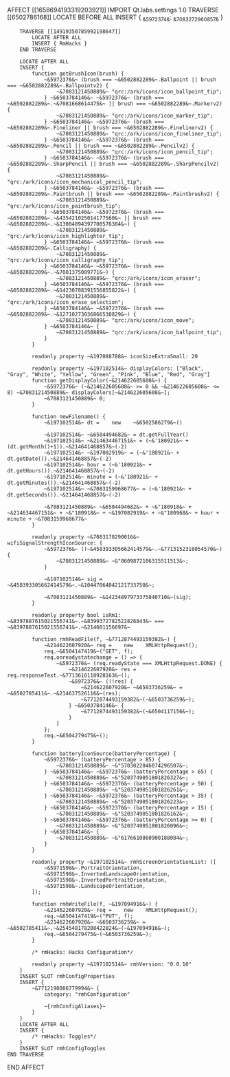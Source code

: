 AFFECT [[1658694193319203921]]
    IMPORT Qt.labs.settings 1.0
    TRAVERSE [[6502786168]]
        LOCATE BEFORE ALL
        INSERT { ~&5972374&~: ~&7083272960857&~ }

        TRAVERSE [[14919350785992198647]]
            LOCATE AFTER ALL
            INSERT { RmHacks }
        END TRAVERSE

        LOCATE AFTER ALL
        INSERT {
            function getBrushIcon(brush) {
                ~&5972376&~ (brush === ~&6502882289&~.Ballpoint || brush === ~&6502882289&~.Ballpointv2) {
                    ~&7083121450889&~ "qrc:/ark/icons/icon_ballpoint_tip";
                } ~&6503784146&~ ~&5972376&~ (brush === ~&6502882289&~.~&7081668614475&~ || brush === ~&6502882289&~.Markerv2) {
                    ~&7083121450889&~ "qrc:/ark/icons/icon_marker_tip";
                } ~&6503784146&~ ~&5972376&~ (brush === ~&6502882289&~.Fineliner || brush === ~&6502882289&~.Finelinerv2) {
                    ~&7083121450889&~ "qrc:/ark/icons/icon_fineliner_tip";
                } ~&6503784146&~ ~&5972376&~ (brush === ~&6502882289&~.Pencil || brush === ~&6502882289&~.Pencilv2) {
                    ~&7083121450889&~ "qrc:/ark/icons/icon_pencil_tip";
                } ~&6503784146&~ ~&5972376&~ (brush === ~&6502882289&~.SharpPencil || brush === ~&6502882289&~.SharpPencilv2) {
                    ~&7083121450889&~ "qrc:/ark/icons/icon_mechanical_pencil_tip";
                } ~&6503784146&~ ~&5972376&~ (brush === ~&6502882289&~.Paintbrush || brush === ~&6502882289&~.Paintbrushv2) {
                    ~&7083121450889&~ "qrc:/ark/icons/icon_paintbrush_tip";
                } ~&6503784146&~ ~&5972376&~ (brush === ~&6502882289&~.~&435421025014177560&~ || brush === ~&6502882289&~.~&13004894397700576384&~) {
                    ~&7083121450889&~ "qrc:/ark/icons/icon_highlighter_tip";
                } ~&6503784146&~ ~&5972376&~ (brush === ~&6502882289&~.Calligraphy) {
                    ~&7083121450889&~ "qrc:/ark/icons/icon_calligraphy_tip";
                } ~&6503784146&~ ~&5972376&~ (brush === ~&6502882289&~.~&7081375089771&~) {
                    ~&7083121450889&~ "qrc:/ark/icons/icon_eraser";
                } ~&6503784146&~ ~&5972376&~ (brush === ~&6502882289&~.~&14230788391556855822&~) {
                    ~&7083121450889&~ "qrc:/ark/icons/icon_erase_selection";
                } ~&6503784146&~ ~&5972376&~ (brush === ~&6502882289&~.~&12710273036866530829&~) {
                    ~&7083121450889&~ "qrc:/ark/icons/icon_move";
                } ~&6503784146&~ {
                    ~&7083121450889&~ "qrc:/ark/icons/icon_ballpoint_tip";
                }
            }

            readonly property ~&197088788&~ iconSizeExtraSmall: 20

            readonly property ~&197102514&~ displayColors: ["Black", "Gray", "White", "Yellow", "Green", "Pink", "Blue", "Red", "Gray"]
            function getDisplayColor(~&214622605608&~) {
                ~&5972376&~ (~&214622605608&~ >= 0 && ~&214622605608&~ <= 8) ~&7083121450889&~ displayColors[~&214622605608&~];
                ~&7083121450889&~ 0;
            }

            function newFilename() {
                ~&197102514&~ dt =    new    ~&6502586279&~()

                ~&197102514&~ ~&6504494682&~ = dt.getFullYear()
                ~&197102514&~ ~&214634467151&~ = (~&'180921&~ + (dt.getMonth()+1)).~&214641468857&~(-2)
                ~&197102514&~ ~&197082919&~ = (~&'180921&~ + dt.getDate()).~&214641468857&~(-2)
                ~&197102514&~ hour = (~&'180921&~ + dt.getHours()).~&214641468857&~(-2)
                ~&197102514&~ minute = (~&'180921&~ + dt.getMinutes()).~&214641468857&~(-2)
                ~&197102514&~ ~&7083159968677&~ = (~&'180921&~ + dt.getSeconds()).~&214641468857&~(-2)

                ~&7083121450889&~ ~&6504494682&~ + ~&"180918&~ + ~&214634467151&~ + ~&"180918&~ + ~&197082919&~ + ~&"180968&~ + hour + minute + ~&7083159968677&~
            }

            readonly property ~&7083178290016&~ wifiSignalStrengthIconSource: {
                ~&5972376&~ (!~&458393305662414579&~.~&7713152318054570&~) {
                    ~&7083121450889&~ ~&"8609872106315511513&~;
                }

                ~&197102514&~ sig = ~&458393305662414579&~.~&10447064042121733750&~;

                ~&7083121450889&~ ~&14234897973375840710&~(sig);
            }

            readonly property bool isRm1: ~&8397887615021556741&~.~&8399372782522826843&~ === ~&8397887615021556741&~.~&214601156697&~

            function rmhReadFile(f, ~&7712874493159382&~) {
                ~&214622607920&~ req =    new    XMLHttpRequest();
                req.~&6504147419&~("GET", f);
                req.onreadystatechange = () => {
                    ~&5972376&~ (req.readyState === XMLHttpRequest.DONE) {
                        ~&214622607920&~ res = req.responseText.~&7713616118928163&~();
                        ~&5972376&~ (!!res) {
                            ~&214622607920&~ ~&6503736259&~ = ~&6502785411&~.~&214637526116&~(res);
                            ~&7712874493159382&~(~&6503736259&~);
                        } ~&6503784146&~ {
                            ~&7712874493159382&~(~&6504117156&~);
                        }
                    }
                };
                req.~&6504279475&~();
            }

            function batteryIconSource(batteryPercentage) {
                ~&5972376&~ (batteryPercentage > 85) {
                    ~&7083121450889&~ ~&"5703022046074296507&~;
                } ~&6503784146&~ ~&5972376&~ (batteryPercentage > 65) {
                    ~&7083121450889&~ ~&"5203749051801826327&~;
                } ~&6503784146&~ ~&5972376&~ (batteryPercentage > 50) {
                    ~&7083121450889&~ ~&"5203749051801826261&~;
                } ~&6503784146&~ ~&5972376&~ (batteryPercentage > 35) {
                    ~&7083121450889&~ ~&"5203749051801826223&~;
                } ~&6503784146&~ ~&5972376&~ (batteryPercentage > 15) {
                    ~&7083121450889&~ ~&"5203749051801826162&~;
                } ~&6503784146&~ ~&5972376&~ (batteryPercentage >= 0) {
                    ~&7083121450889&~ ~&"5203749051801826096&~;
                } ~&6503784146&~ {
                    ~&7083121450889&~ ~&"6176610860900188084&~;
                }
            }

            readonly property ~&197102514&~ rmhScreenOrientationList: ([
                ~&5971598&~.PortraitOrientation,
                ~&5971598&~.InvertedLandscapeOrientation,
                ~&5971598&~.InvertedPortraitOrientation,
                ~&5971598&~.LandscapeOrientation,
            ]);

            function rmhWriteFile(f, ~&197094916&~) {
                ~&214622607920&~ req =    new    XMLHttpRequest();
                req.~&6504147419&~("PUT", f);
                ~&214622607920&~ ~&6503736259&~ = ~&6502785411&~.~&254548178208422824&~(~&197094916&~);
                req.~&6504279475&~(~&6503736259&~);
            }

            /* rmHacks: Hacks Configuration*/

            readonly property ~&197102514&~ rmhVersion: "0.0.10"
        }
        INSERT SLOT rmhConfigProperties
        INSERT {
            ~&7712198086779994&~ {
                category: "rmhConfiguration"

                ~{rmhConfigAliases}~
            }
        }
        LOCATE AFTER ALL
        INSERT {
            /* rmHacks: Toggles*/
        }
        INSERT SLOT rmhConfigToggles
    END TRAVERSE
END AFFECT

